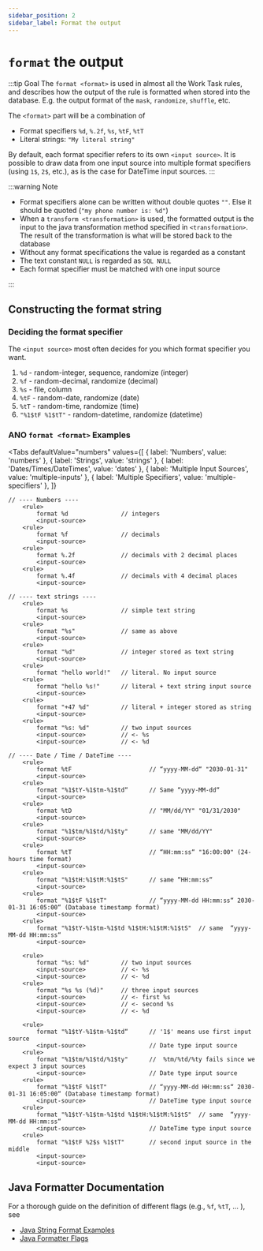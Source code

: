 ```yaml
---
sidebar_position: 2
sidebar_label: Format the output
---
```



# `format` the output

:::tip Goal
The `format <format>` is used in almost all the Work Task rules,
and describes how the output of the rule is formatted when stored into the database.
E.g. the output format of the `mask`, `randomize`, `shuffle`, etc.

The `<format>` part will be a combination of

- Format specifiers `%d`, `%.2f`, `%s`, `%tF`, `%tT`
- Literal strings: `"My literal string"`

By default, each format specifier refers to its own `<input source>`.
It is possible to draw data from one input source into multiple format specifiers
(using `1$`, `2$`, etc.), as is the case for DateTime input sources.
:::

:::warning Note

- Format specifiers alone can be written without double quotes `""`. Else it should be quoted (`"my phone number is: %d"`)
- When a `transform <transformation>` is used, the formatted output is the input to
  the java transformation method specified in `<transformation>`.
  The result of the transformation is what will be stored back to the database
- Without any format specifications the value is regarded as a constant
- The text constant `NULL` is regarded as `SQL NULL`
- Each format specifier must be matched with one input source

:::

## Constructing the format string

### Deciding the format specifier

The `<input source>` most often decides for you which format specifier you want.

1. `%d` - random-integer, sequence, randomize (integer)
1. `%f` - random-decimal, randomize (decimal)
1. `%s` - file, column
1. `%tF` - random-date, randomize (date)
1. `%tT` - random-time, randomize (time)
1. `"%1$tF %1$tT"` - random-datetime, randomize (datetime)

### ANO `format <format>` Examples

<Tabs
  defaultValue="numbers"
  values={[
    { label: 'Numbers', value: 'numbers' },
    { label: 'Strings', value: 'strings' },
    { label: 'Dates/Times/DateTimes', value: 'dates' },
    { label: 'Multiple Input Sources', value: 'multiple-inputs' },
    { label: 'Multiple Specifiers', value: 'multiple-specifiers' },
  ]}
>

<TabItem value="numbers">

```ano
// ---- Numbers ----
    <rule>
        format %d               // integers
        <input-source>
    <rule>
        format %f               // decimals
        <input-source>
    <rule>
        format %.2f             // decimals with 2 decimal places
        <input-source>
    <rule>
        format %.4f             // decimals with 4 decimal places
        <input-source>
```

</TabItem>

<TabItem value="strings">

```ano
// ---- text strings ----
    <rule>
        format %s               // simple text string
        <input-source>
    <rule>
        format "%s"             // same as above
        <input-source>
    <rule>
        format "%d"             // integer stored as text string
        <input-source>
    <rule>
        format "hello world!"   // literal. No input source
    <rule>
        format "hello %s!"      // literal + text string input source
        <input-source>
    <rule>
        format "+47 %d"         // literal + integer stored as string
        <input-source>
    <rule>
        format "%s: %d"         // two input sources
        <input-source>          // <- %s
        <input-source>          // <- %d
```

</TabItem>

<TabItem value="dates">

```ano
// ---- Date / Time / DateTime ----
    <rule>
        format %tF                      // “yyyy-MM-dd“ "2030-01-31"
        <input-source>
    <rule>
        format "%1$tY-%1$tm-%1$td“      // Same “yyyy-MM-dd“
        <input-source>
    <rule>
        format %tD	                    // "MM/dd/YY" "01/31/2030"
        <input-source>
    <rule>
        format "%1$tm/%1$td/%1$ty"      // same "MM/dd/YY"
        <input-source>
    <rule>
        format %tT                      // “HH:mm:ss“ "16:00:00" (24-hours time format)
        <input-source>
    <rule>
        format "%1$tH:%1$tM:%1$tS"      // same “HH:mm:ss“
        <input-source>
    <rule>
        format "%1$tF %1$tT"            // “yyyy-MM-dd HH:mm:ss“ 2030-01-31 16:05:00“ (Database timestamp format)
        <input-source>
    <rule>
        format "%1$tY-%1$tm-%1$td %1$tH:%1$tM:%1$tS"  // same  “yyyy-MM-dd HH:mm:ss“
        <input-source>
```

</TabItem>

<TabItem value="multiple-inputs">

```ano
    <rule>
        format "%s: %d"         // two input sources
        <input-source>          // <- %s
        <input-source>          // <- %d
    <rule>
        format "%s %s (%d)"     // three input sources
        <input-source>          // <- first %s
        <input-source>          // <- second %s
        <input-source>          // <- %d

```

</TabItem>

<TabItem value="multiple-specifiers">

```ano
    <rule>
        format "%1$tY-%1$tm-%1$td“      // '1$' means use first input source
        <input-source>                  // Date type input source
    <rule>
        format "%1$tm/%1$td/%1$ty"      //  %tm/%td/%ty fails since we expect 3 input sources
        <input-source>                  // Date type input source
    <rule>
        format "%1$tF %1$tT"            // “yyyy-MM-dd HH:mm:ss“ 2030-01-31 16:05:00“ (Database timestamp format)
        <input-source>                  // DateTime type input source
    <rule>
        format "%1$tY-%1$tm-%1$td %1$tH:%1$tM:%1$tS"  // same  “yyyy-MM-dd HH:mm:ss“
        <input-source>                  // DateTime type input source
    <rule>
        format "%1$tF %2$s %1$tT"       // second input source in the middle
        <input-source>
        <input-source>

```

</TabItem>

</Tabs>

## Java Formatter Documentation

For a thorough guide on the definition of different flags (e.g., `%f`, `%tT`, ... ), see

- [Java String Format Examples](https://dzone.com/articles/java-string-format-examples)
- [Java Formatter Flags](http://www.java2s.com/Tutorials/Java/Java_Format/0080__Java_Format_Flags.htm)
